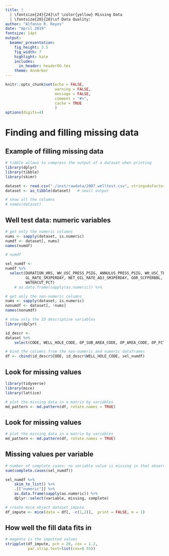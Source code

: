 ```yaml
---
title: | 
  | \fontsize{24}{24}\sf \color{yellow} Missing Data
  | \fontsize{20}{20}\sf Data Quality:
author: "Alfonso R. Reyes"
date: "April 2019"
fontsize: 14pt
output:
  beamer_presentation: 
    fig_height: 3.5
    fig_width: 7
    highlight: kate
    includes:
      in_header: headerOG.tex
    theme: AnnArbor
---
```



```r
knitr::opts_chunk$set(echo = FALSE, 
                      warning = FALSE, 
                      message = FALSE,
                      comment = "#>",
                      cache = TRUE
                      )
options(digits=4)
```

# Finding and filling missing data

## Example of filling missing data

\begin{textblock}{4.5}(4.5, 4.5)\textcolor{black}{\fontsize{28}{28}{\textbf{Well Tests}}}\end{textblock} 


```r
# tibble allows to compress the output of a dataset when printing
library(dplyr)
library(tibble)
library(skimr)

dataset <- read.csv("./inst/rawdata/2007_welltest.csv", stringsAsFactors = FALSE)
dataset <- as_tibble(dataset)   # small output
```


```r
# show all the columns 
# names(dataset)
```

## Well test data: numeric variables
\fontsize{7}{7}\sf
```r
# get only the numeric columns
nums <- sapply(dataset, is.numeric)
numdf <- dataset[, nums]
names(numdf)
```

```r
# numdf
```


```r
sel_numdf <- 
numdf %>% 
  select(DURATION_HRS, WH_USC_PRESS_PSIG, ANNULUS_PRESS_PSIG, WH_USC_TEMP_F, 
         GL_RATE_SM3PERDAY, NET_OIL_RATE_ADJ_SM3PERDAY, GOR_SCFPERBBL, 
         WATERCUT_PCT)
    # as.data.frame(sapply(as.numeric)) %>% 
```

```r
# get only the non-numeric columns
nums <- sapply(dataset, is.numeric)
nonumdf <- dataset[, !nums]
names(nonumdf)
```



```r
# show only the ID descriptive variables
library(dplyr)

id_descr <- 
dataset %>%
    select(CODE, WELL_HOLE_CODE, OP_SUB_AREA_CODE, OP_AREA_CODE, OP_FCTY_1_CODE)
```

```r
# bind the columns from the non-numeric and numeric dataframes
df <- cbind(id_descr$CODE, id_descr$WELL_HOLE_CODE, sel_numdf)
```


## Look for missing values

\begin{alertblock}{}
In this case we are using the statistical package \textbf{mice} to fill in for the missing values.
\end{alertblock}  

\vspace{1.2cm}


\fontsize{10}{10}\sf

```r
library(tidyverse)
library(mice)
library(lattice)
```

```r
# plot the missing data in a matrix by variables
md_pattern <- md.pattern(df, rotate.names = TRUE)
```


## Look for missing values


\fontsize{10}{10}\sf

```r
# plot the missing data in a matrix by variables
md_pattern <- md.pattern(df, rotate.names = TRUE)
```


## Missing values per variable
\fontsize{7}{7}\sf

```r
# number of complete cases: no variable value is missing in that observation
sum(complete.cases(sel_numdf))
```

\vspace{1.2cm}

```r
sel_numdf %>% 
    skim_to_list() %>% 
    .[["numeric"]] %>% 
    as.data.frame(sapply(as.numeric)) %>% 
    dplyr::select(variable, missing, complete)
```


```r
# create mice object dataset_impute
df_impute <- mice(data = df[, -c(1,2)],  print = FALSE, m = 1)
```


## How well the fill data fits in

```r
# magenta is the imputted values
stripplot(df_impute, pch = 20, cex = 1.2, 
          par.strip.text=list(cex=0.55))
```




